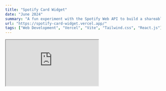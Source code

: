 ```yaml
---
title: "Spotify Card Widget"
date: "June 2024"
summary: "A fun experiment with the Spotify Web API to build a shareable music widget, inspired by Discord’s ‘listening to’ status."
url: "https://spotify-card-widget.vercel.app/"
tags: ["Web Development", "Vercel", "Vite", "Tailwind.css", "React.js"]
---
```


<div className="grid justify-center">
  <iframe
    src="https://spotify-card-widget.vercel.app/"
    className="aspect-video rounded-xl border-none"
    style={{ height: 650, width: 384 }}
    allow="autoplay; clipboard-write; encrypted-media; fullscreen; picture-in-picture"
    allowtransparency="true"
  />
</div>

This project was a personal experiment, I wanted to see if I could create a lightweight, interactive **Spotify widget** that reflects the music a user is currently listening to.

The inspiration came from **Discord's "listening to Spotify" status**, which I always found really cool. So I decided to try building something similar, just for fun.

The result is a minimal yet dynamic music card interface that connects to your Spotify account, displays current playback, and uses **React** and **Framer Motion** for clean, responsive animations.

Built in June 2024, the app features:

- **Spotify Web API integration** – Authenticates with your account and displays current track info in real time.
- **Framer Motion animations** – Smooth 3D tilt effects on hover, inspired by interactive UI elements.
- **Fully responsive design** – Works across devices, but optimized for larger screens due to layout constraints.
- **Modern stack** – Built with Vite, Tailwind CSS, and deployed to Vercel.

This was mostly a curiosity project, a way for me to explore OAuth, creative UI, and the Spotify API all in one place.

## Technologies used

- React & Vite
- Spotify Web API
- Framer Motion
- Tailwind CSS
- Vercel (for deployment)
